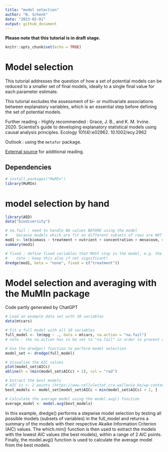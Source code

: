 ```yaml
---
title: "model selection"
author: "N. Schenk"
date: "2023-02-01"
output: github_document
---
```


**Please note that this tutorial is in draft stage.**

```r
knitr::opts_chunk$set(echo = TRUE)
```

# Model selection
This tutorial addresses the question of how a set of potential models can be reduced to a smaller set of final models, ideally to a single final value for each parameter estimate.

This tutorial excludes the assessment of bi- or multivariate associations between explanatory variables, which is an essential step before defining the set of potential models.

Further reading
- Highly recommended : Grace, J. B., and K. M. Irvine. 2020. Scientist’s guide to developing explanatory statistical models using causal analysis principles. Ecology 101(4):e02962. 10.1002/ecy.2962

Outlook : using the `metafor` package.

[External source](https://sites.google.com/site/rforfishandwildlifegrads/home/mumin_usage_examples?pli=1) for additional reading. 

## Dependencies
```r
# install.packages("MuMIn")
library(MuMIn)
```


# model selection by hand
```r
library(AED)
data("biodiversity")

# na.fail : need to handle NA values BEFORE using the model 
#    because models which are fit on different subsets of rows are NOT comparable
mod1 <- lm(biomass ~ treatment + nutrient + concentration + mesocosm, data = Biodiversity, na.action = na.fail)
summary(mod1)

# fixed : define fixed variables that MUST stay in the model, e.g. the treatment variable of an experiment
#    note : keep this also if not significant!
dredge(mod1, beta = "none", fixed = c("treatment"))
```



# Model selection and averaging with the MuMIn package

Code partly generated by ChatGPT
```r
# Load an example data set with 10 variables
data(mtcars)

# Fit a full model with all 10 variables
full_model <- lm(mpg ~ ., data = mtcars, na.action = "na.fail")
# note : the na.action has to be set to "na.fail" in order to prevent an error in the dredge function

# Use the dredge() function to perform model selection
model_set <- dredge(full_model)

# Visualise the AIC values
plot(model_set$AICc)
abline(h = (min(model_set$AICc) + 2), col = "red")

# Extract the best models
# AIC is +- 2 points (https://www.cellulestat.cra.wallonie.be/wp-content/uploads/2016/12/Formation_Stats_3_3_Model_selection.pdf)
best_models <- model_set[model_set$AICc < min(model_set$AICc) + 2, ]

# Calculate the average model using the model.avg() function
average_model <- model.avg(best_models)
```
In this example, dredge() performs a stepwise model selection by testing all possible models (subsets of variables) in the full_model and returns a summary of the models with their respective Akaike Information Criterion (AIC) values. The which.min() function is then used to extract the models with the lowest AIC values (the best models), within a range of 2 AIC points. Finally, the model.avg() function is used to calculate the average model from the best models.


